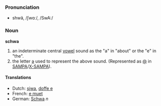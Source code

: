 ===Pronunciation===
*shwä, /ʃwɑː/, /SwA:/

===Noun===
'''schwa'''

# an indeterminate central [[vowel]] sound as the "a" in "about" or the "e" in "the".
# the letter [[ə]] used to represent the above sound. (Represented as [[@]] in [[SAMPA]]/[[X-SAMPA]]).

====Translations====
*Dutch: [[sjwa]], [[doffe e]]
*French: [[e muet]]
*German: [[Schwa]] ''n''